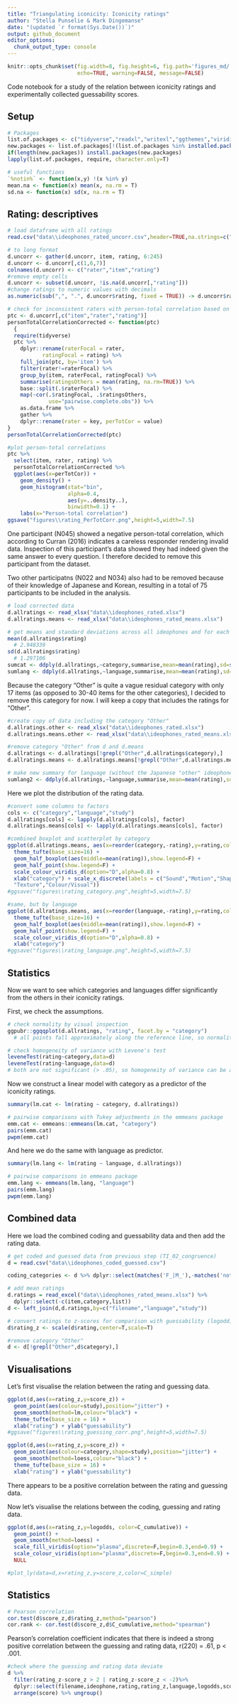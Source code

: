 ```yaml
---
title: "Triangulating iconicity: Iconicity ratings"
author: "Stella Punselie & Mark Dingemanse"
date: "(updated `r format(Sys.Date())`)"
output: github_document
editor_options: 
  chunk_output_type: console
---
```

  
```r
knitr::opts_chunk$set(fig.width=8, fig.height=6, fig.path='figures_md/',
                      echo=TRUE, warning=FALSE, message=FALSE)

```

Code notebook for a study of the relation between iconicity ratings and experimentally collected guessability scores.

## Setup

```r
# Packages
list.of.packages <- c("tidyverse","readxl","writexl","ggthemes","viridis","gghalves","plotly","lme4","VGAM","plyr","emmeans","car")
new.packages <- list.of.packages[!(list.of.packages %in% installed.packages()[,"Package"])]
if(length(new.packages)) install.packages(new.packages)
lapply(list.of.packages, require, character.only=T)

# useful functions
`%notin%` <- function(x,y) !(x %in% y) 
mean.na <- function(x) mean(x, na.rm = T)
sd.na <- function(x) sd(x, na.rm = T)

```

## Rating: descriptives

```r
# load dataframe with all ratings
read.csv("data\\ideophones_rated_uncorr.csv",header=TRUE,na.strings=c("", "NA"),sep=";",check.names=FALSE) -> d.uncorr

# to long format
d.uncorr <- gather(d.uncorr, item, rating, 6:245)
d.uncorr <- d.uncorr[,c(1,6,7)]
colnames(d.uncorr) <- c("rater","item","rating")
#remove empty cells
d.uncorr <- subset(d.uncorr, !is.na(d.uncorr[,"rating"]))
#change ratings to numeric values with decimals
as.numeric(sub(",", ".", d.uncorr$rating, fixed = TRUE)) -> d.uncorr$rating

# check for inconsistent raters with person-total correlation based on Motamedi et al. (2019)
ptc <- d.uncorr[,c("item","rater","rating")]
personTotalCorrelationCorrected <- function(ptc)
  {
  require(tidyverse)
  ptc %>%
    dplyr::rename(raterFocal = rater,
           ratingFocal = rating) %>%
    full_join(ptc, by='item') %>%
    filter(rater!=raterFocal) %>%
    group_by(item, raterFocal, ratingFocal) %>%
    summarise(ratingsOthers = mean(rating, na.rm=TRUE)) %>%
    base::split(.$raterFocal) %>%
    map(~cor(.$ratingFocal, .$ratingsOthers, 
             use="pairwise.complete.obs")) %>%
    as.data.frame %>%
    gather %>%
    dplyr::rename(rater = key, perTotCor = value)
}
personTotalCorrelationCorrected(ptc)

#plot person-total correlations
ptc %>%
  select(item, rater, rating) %>%
  personTotalCorrelationCorrected %>%
  ggplot(aes(x=perTotCor)) + 
    geom_density() + 
    geom_histogram(stat="bin", 
                   alpha=0.4,
                   aes(y=..density..),
                   binwidth=0.1) +
    labs(x="Person-total correlation")
ggsave("figures\\rating_PerTotCorr.png",height=5,width=7.5)
```

One participant (N045) showed a negative person-total correlation, which according to Curran (2016) indicates a careless responder rendering invalid data. Inspection of this participant’s data showed they had indeed given the same answer to every question. I therefore decided to remove this participant from the dataset.

Two other participatns (N022 and N034) also had to be removed because of their knowledge of Japanese and Korean, resulting in a total of 75 participants to be included in the analysis.

```r
# load corrected data
d.allratings <- read_xlsx("data\\ideophones_rated.xlsx")
d.allratings.means <- read_xlsx("data\\ideophones_rated_means.xlsx")

# get means and standard deviations across all ideophones and for each language and category
mean(d.allratings$rating)
  # 2.948339
sd(d.allratings$rating)
  # 1.297106
sumcat <- ddply(d.allratings,~category,summarise,mean=mean(rating),sd=sd(rating))
sumlang <- ddply(d.allratings,~language,summarise,mean=mean(rating),sd=sd(rating))

```

Because the category "Other" is quite a vague residual category with only 17 items (as opposed to 30-40 items for the other categories), I decided to remove this category for now. I will keep a copy that includes the ratings for "Other".

```r
#create copy of data including the category "Other"
d.allratings.other <- read_xlsx("data\\ideophones_rated.xlsx")
d.allratings.means.other <- read_xlsx("data\\ideophones_rated_means.xlsx")

#remove category "Other" from d and d.means
d.allratings <- d.allratings[!grepl("Other",d.allratings$category),]
d.allratings.means <- d.allratings.means[!grepl("Other",d.allratings.means$category),]

# make new summary for language (without the Japanese "other" ideophones)
sumlang2 <- ddply(d.allratings,~language,summarise,mean=mean(rating),sd=sd(rating))
```

Here we plot the distribution of the rating data.

```r
#convert some columns to factors
cols <- c("category","language","study")
d.allratings[cols] <- lapply(d.allratings[cols], factor)
d.allratings.means[cols] <- lapply(d.allratings.means[cols], factor)

#combined boxplot and scatterplot by category
ggplot(d.allratings.means, aes(x=reorder(category,-rating),y=rating,color=category)) +
  theme_tufte(base_size=16) +
  geom_half_boxplot(aes(middle=mean(rating)),show.legend=F) +
  geom_half_point(show.legend=F) +
  scale_colour_viridis_d(option="D",alpha=0.8) +
  xlab("category") + scale_x_discrete(labels = c("Sound","Motion","Shape", 
  "Texture","Colour/Visual"))
#ggsave("figures\\rating_category.png",height=5,width=7.5)

#same, but by language
ggplot(d.allratings.means, aes(x=reorder(language,-rating),y=rating,color=language)) +
  theme_tufte(base_size=16) +
  geom_half_boxplot(aes(middle=mean(rating)),show.legend=F) +
  geom_half_point(show.legend=F) +
  scale_colour_viridis_d(option="D",alpha=0.8) +
  xlab("category")
#ggsave("figures\\rating_language.png",height=5,width=7.5)

```

## Statistics

Now we want to see which categories and languages differ significantly from the others in their iconicity ratings.

First, we check the assumptions.

```r
# check normality by visual inspection
ggpubr::ggqqplot(d.allratings, "rating", facet.by = "category")
  # all points fall approximately along the reference line, so normality can be assumed

# check homogeneity of variance with Levene's test
leveneTest(rating~category,data=d)
leveneTest(rating~language,data=d)
# both are not significant (> .05), so homogeneity of variance can be assumed
```

Now we construct a linear model with category as a predictor of the iconicity ratings.

```r
summary(lm.cat <- lm(rating ~ category, d.allratings))

# pairwise comparisons with Tukey adjustments in the emmeans package
emm.cat <- emmeans::emmeans(lm.cat, "category")
pairs(emm.cat)
pwpm(emm.cat)
```

And here we do the same with language as predictor.

```r
summary(lm.lang <- lm(rating ~ language, d.allratings))

# pairwise comparisons in emmeans package
emm.lang <- emmeans(lm.lang, "language")
pairs(emm.lang)
pwpm(emm.lang)
```

## Combined data
Here we load the combined coding and guessability data and then add the rating data.

```r
# get coded and guessed data from previous step (TI_02_congruence)
d = read.csv("data\\ideophones_coded_guessed.csv")

coding_categories <- d %>% dplyr::select(matches('F_|M_'),-matches('notes|meaning')) %>% names()

# add mean ratings
d.ratings = read_excel("data\\ideophones_rated_means.xlsx") %>%
  dplyr::select(-c(item,category,list))
d <- left_join(d,d.ratings,by=c("filename","language","study"))

# convert ratings to z-scores for comparison with guessability (logodd) scores
d$rating_z <- scale(d$rating,center=T,scale=T)

#remove category "Other"
d <- d[!grepl("Other",d$category),]

```

## Visualisations
Let's first visualise the relation between the rating and guessing data.

```r
ggplot(d,aes(x=rating_z,y=score_z)) +   
  geom_point(aes(colour=study),position="jitter") +
  geom_smooth(method=lm,colour="black") +
  theme_tufte(base_size = 16) +
  xlab("rating") + ylab("guessability")
#ggsave("figures\\rating_guessing_corr.png",height=5,width=7.5)

ggplot(d,aes(x=rating_z,y=score_z)) +   
  geom_point(aes(colour=category,shape=study),position="jitter") +
  geom_smooth(method=loess,colour="black") +
  theme_tufte(base_size = 16) +
  xlab("rating") + ylab("guessability")
```

There appears to be a positive correlation between the rating and guessing data.

Now let's visualise the relations between the coding, guessing and rating data.

```r

ggplot(d,aes(x=rating_z,y=logodds, color=C_cumulative)) +
  geom_point() +
  geom_smooth(method=loess) +
  scale_fill_viridis(option="plasma",discrete=F,begin=0.3,end=0.9) +
  scale_colour_viridis(option="plasma",discrete=F,begin=0.3,end=0.9) +
  NULL

#plot_ly(data=d,x=rating_z,y=score_z,color=C_simple)


```


## Statistics
```r
# Pearson correlation
cor.test(d$score_z,d$rating_z,method="pearson")
cor.rank <- cor.test(d$score_z,d$C_cumulative,method="spearman")
```

Pearson's correlation coefficient indicates that there is indeed a strong positive correlation between the guessing and rating data, r(220) = .61, p < .001.

```r
#check where the guessing and rating data deviate
d %>%
  filter(rating_z-score_z > 2 | rating_z-score_z < -2)%>%
  dplyr::select(filename,ideophone,rating,rating_z,language,logodds,score,score_z) %>%
  arrange(score) %>% ungroup()
```

